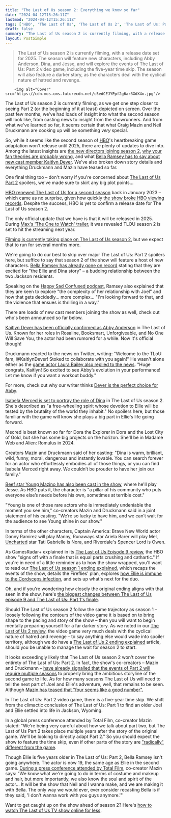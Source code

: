 ```yaml
---
title: "The Last of Us season 2: Everything we know so far"
date: "2024-04-12T15:26:11Z"
lastmod: "2024-04-12T15:26:11Z"
tags: ['HBO', 'The Last of Us', 'The Last of Us 2', 'The Last of Us: Part 1', 'The Last of Us: Part 2', 'The Last of Us TV Show', 'The Last of Us Video Game']
draft: false
summary: "The Last of Us season 2 is currently filming, with a release date set for 2025. The season will feature new characters, including Abby Anderson, Dina, and Jesse, and will explore the events of The Last of Us: Part 2 video game, including the five-year time skip. The season will also feature a darker story, as the characters deal with the cyclical nature of hatred and revenge."
layout: PostSimple
---
```

> The Last of Us season 2 is currently filming, with a release date set for 2025. The season will feature new characters, including Abby Anderson, Dina, and Jesse, and will explore the events of The Last of Us: Part 2 video game, including the five-year time skip. The season will also feature a darker story, as the characters deal with the cyclical nature of hatred and revenge.


        <img alt="Cover" src="https://cdn.mos.cms.futurecdn.net/c5edCEJYPpf2g6ar3XdX4o.jpg"/>
        
The Last of Us season 2 is currently filming, as we get one step closer to seeing Part 2 (or the beginning of it at least) depicted on screen. Over the past few months, we've had loads of insight into what the second season will look like, from casting news to insight from the showrunners. And from what we've learned so far, it seems certain that what Craig Mazin and Neil Druckmann are cooking up will be something *very* special.

So, while it seems like the second season of [HBO](https://www.gamesradar.com/uk/tag/hbo/)'s heartbreaking game adaptation won't release until 2025, there are plenty of updates to dive into. Among the latest insights are [the new directors joining season 2](https://www.gamesradar.com/loki-succession-directors-the-last-of-us/), [why your fan theories are probably wrong](https://www.gamesradar.com/the-last-of-us-tv-show-creator-theories-incorrect/), and what [Bella Ramsey has to say about new cast member Kaitlyn Dever](https://www.gamesradar.com/bella-ramsey-interview-the-last-of-us-season-2-cast-reaction/). We've also broken down story details and everything Druckmann and Mazin have teased so far. 

One final thing too – don't worry if you're concerned about [The Last of Us Part 2](https://www.gamesradar.com/last-of-us-part-2-review/) spoilers, we've made sure to skirt any big plot points...



[<u>HBO renewed The Last of Us for a second season</u>](https://www.gamesradar.com/the-last-of-us-season-2-renewed-hbo/) back in January 2023 – which came as no surprise, given how quickly [<u>the show broke HBO viewing records</u>](https://www.gamesradar.com/the-last-of-us-episode-2-HBO-record-viewing-figures/). Despite the success, HBO is yet to confirm a release date for The Last of Us season 2. 

The only official update that we have is that it will be released in 2025. During [Max's 'The One to Watch' trailer](https://www.gamesradar.com/the-last-of-us-season-2-release-date/), it was revealed TLOU season 2 is set to hit the streaming next year. 

[Filming is currently taking place on The Last of Us season 2](https://www.gamesradar.com/pedro-pascal-last-of-us-season-2-filming-update-feels-brand-new/), but we expect that to run for several months more.



We're going to do our best to skip over major The Last of Us: Part 2 spoilers here, but suffice to say that season 2 of the show will feature a host of new characters. [<u>Bella Ramsey has already gone on record</u>](https://www.gamesradar.com/bella-ramsey-excited-the-last-of-us-season-2/) stating that they are excited for "the Ellie and Dina story" – a budding relationship between the two Jackson residents. 

Speaking on the [<u>Happy Sad Confused podcast</u>](https://www.youtube.com/watch?v=Q6CmLgAwiKo), Ramsey also explained that they are keen to explore "the complexity of her relationship with Joel" and how that gets decidedly... more complex… "I'm looking forward to that, and the violence that ensues is thrilling in a way." 

There are loads of new cast members joining the show as well, check out who's been announced so far below.



[Kaitlyn Dever has been officially confirmed as Abby Anderson](https://www.gamesradar.com/the-last-of-us-season-2-abby-casting-confirmed-kaitlyn-dever/) in The Last of Us. Known for her roles in Rosaline, Booksmart, Unforgiveable, and No One Will Save You, the actor had been rumored for a while. Now it's official though!

Druckmann reacted to the news on Twitter, writing: "Welcome to the TLoU fam, @KaitlynDever! Stoked to collaborate with you again!" He wasn't alone either as the [game actor Laura Bailey also replied to the news](https://www.gamesradar.com/abby-meet-abby-the-last-of-us-2-voice-actor-reacts-to-hbo-casting-let-me-know-if-you-need-a-workout-buddy/). "Huge congrats, Kaitlyn! So excited to see Abby’s evolution in your performance! Let me know if you want a workout buddy."

For more, check out why our writer thinks [Dever is the perfect choice for Abby](https://www.gamesradar.com/the-last-of-us-season-2-abby-casting-kaitlyn-dever-opinion-perfect-choice/).



[Isabela Merced is set to portray the role of Dina](https://www.gamesradar.com/the-last-of-us-season-2-dina-cast-isabela-merced/) in The Last of Us season 2. She's described as "a free-wheeling spirit whose devotion to Ellie will be tested by the brutality of the world they inhabit." No spoilers here, but those familiar with the game will know she plays a big part in Ellie's life going forward.

Mecred is best known so far for Dora the Explorer in Dora and the Lost City of Gold, but she has some big projects on the horizon. She'll be in Madame Web and Alien: Romulus in 2024.

Creators Mazin and Druckmann said of her casting: "Dina is warm, brilliant, wild, funny, moral, dangerous and instantly lovable. You can search forever for an actor who effortlessly embodies all of those things, or you can find Isabela Merced right away. We couldn’t be prouder to have her join our family."



[Beef star Young Mazino has also been cast in the show](https://www.gamesradar.com/the-last-of-us-season-2-young-mazino-beef/), where he'll play Jesse. As HBO puts it, the character is "a pillar of his community who puts everyone else’s needs before his own, sometimes at terrible cost."

"Young is one of those rare actors who is immediately undeniable the moment you see him," co-creators Mazin and Druckmann said in a joint statement of his casting. "We’re so lucky to have him, and we can’t wait for the audience to see Young shine in our show."

In terms of the other characters, Captain America: Brave New World actor Danny Ramirez will play Manny, Runaways star Ariela Barer will play Mel, [Uncharted](https://www.gamesradar.com/uncharted-review-tom-holland/) star Tati Gabrielle is Nora, and Riverdale's Spencer Lord is Owen.



As GamesRadar+ explained in its [<u>The Last of Us Episode 9 review</u>](https://www.gamesradar.com/the-last-of-us-episode-9-review-recap-season-finale/), the HBO show "signs off with a finale that is equal parts crushing and cathartic." If you're in need of a little reminder as to how the show wrapped, you'll want to read our [<u>The Last of Us season 1 ending explained</u>](https://www.gamesradar.com/the-last-of-us-ending-explained-your-biggest-questions-from-the-season-1-finale-answered/), which recaps the events of the show, details the Fireflies' plan, explores [<u>how Ellie is immune to the Cordyceps infection</u>](https://www.gamesradar.com/the-last-of-us-ellie-immunity-cordyceps-explained/), and sets up what's next for the duo. 

Oh, and if you're wondering how closely the original ending aligns with that seen in the show, here's [<u>the biggest changes between The Last of Us episode 9 and The Last of Us: Part 1's finale</u>](https://www.gamesradar.com/the-last-of-us-episode-9-game-changes-differences/). 



Should The Last of Us season 2 follow the same trajectory as season 1 – loosely following the contours of the video game it is based on to bring shape to the pacing and story of the show – then you will want to begin mentally preparing yourself for a far darker story. As we noted in our [<u>The Last of Us 2 review</u>](https://www.gamesradar.com/last-of-us-part-2-review/), the video game very much deals with the cyclical nature of hatred and revenge – to say anything else would wade into spoiler territory, although we do have a [<u>The Last of Us 2 ending explained</u>](https://www.gamesradar.com/the-last-of-us-part-2-ending/) article, should you be unable to manage the wait for season 2 to start. 



It looks exceedingly likely that The Last of Us season 2 won't cover the entirety of The Last of Us: Part 2. In fact, the show's co-creators – Mazin and Druckmann – [<u>have already signalled that the events of Part 2 will require multiple seasons</u>](https://www.gamesradar.com/the-last-of-us-season-2-part-2-multiple/) to properly bring the ambitious storyline of the second game to life. As for how many seasons The Last of Us will need to tell the next part of Joel and Ellie's adventure, well, that remains to be seen. Although [Mazin has teased that "four seems like a good number".](https://www.gamesradar.com/the-last-of-us-four-seasons-craig-mazin-interview/)



In The Last of Us: Part 2 video game, there is a five-year time skip. We shift from the climactic conclusion of The Last of Us: Part 1 to find an older Joel and Ellie settled into life in Jackson, Wyoming. 

In a global press conference attended by Total Film, co-creator Mazin stated: "We're being very careful about how we talk about part two, but The Last of Us Part 2 takes place multiple years after the story of the original game. We'll be looking to directly adapt Part 2." So you should expect the show to feature the time skip, even if other parts of the story are [<u>"radically" different from the game</u>](https://www.gamesradar.com/the-last-of-us-season-2-will-sometimes-be-radically-different-from-the-game/)*.*



Though Ellie is five years older in The Last of Us: Part 2, Bella Ramsey isn't going anywhere. The actor is now 19, the same age as Ellie in the second game. [During a press conference attended by Total Film](https://www.gamesradar.com/the-last-of-us-hbo-bella-ramsey-ellie/), co-creator Mazin says: "We know what we're going to do in terms of costume and makeup and hair, but more importantly, we also know the soul and spirit of the actor… It will be the show that Neil and I wanna make, and we are making it with Bella. The only way we would ever, ever consider recasting Bella is if they said, 'I don't wanna work with you guys anymore.'"

Want to get caught up on the show ahead of season 2? Here's [how to watch The Last of Us TV show online for less](https://www.gamesradar.com/how-to-watch-the-last-of-us-tv-series-online-for-less/).
        